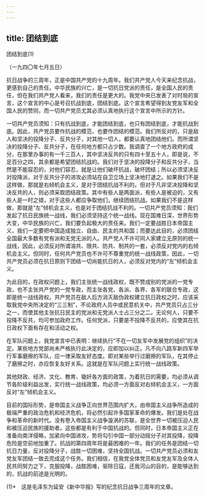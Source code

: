 ```yaml
---
---
---
```

title: 团结到底
---



团结到底(1)


（一九四〇年七月五日）

抗日战争的三周年，正是中国共产党的十九周年。我们共产党人今天来纪念抗战，更感到自己的责任。中华民族的兴亡，是一切抗日党派的责任，是全国人民的责任，但在我们共产党人看来，我们的责任是更大的。我党中央已发表了对时局的宣言，这个宣言的中心是号召抗战到底，团结到底。这个宣言希望得到友党友军和全国人民的赞同，而一切共产党员尤其必须认真地执行这个宣言中所示的方针。

一切共产党员须知：只有抗战到底，才能团结到底，也只有团结到底，才能抗战到底。因此，共产党员要作抗战的模范，也要作团结的模范。我们所反对的，只是敌人和坚决的投降分子、反共分子，对其他一切人，都要认真地团结他们。而所谓坚决的投降分子、反共分子，在任何地方都只占少数。我调查了一个地方政府的成分，在那里办事的有一千三百人，其中坚决反共的只有四十至五十人，即是说，不足百分之四，其余都是希望团结抗战的。我们对于坚决的投降分子和反共分子，当然是不能容忍的，对他们容忍，就是让他们破坏抗战，破坏团结；所以必须坚决反对投降派，对于反共分子的进攻必须站在自卫立场上坚决地打退之。如果我们不是这样做，那就是右倾机会主义，是对于团结抗战不利的。但对于凡非坚决投降和坚决反共的人，则必须采取团结政策。其中有些人是两面派，有些人是被迫的，又有些人是一时之错，对于这些人都应争取他们，继续团结抗战。如果我们不是这样做，那就是“左”倾机会主义，也是对于团结抗战不利的。一切共产党员须知：我们发起了抗日民族统一战线，我们必须坚持这个统一战线。现在国难日深，世界形势大变，中华民族的兴亡，我们要负起极大的责任来。我们一定要战胜日本帝国主义，我们一定要把中国造成独立、自由、民主的共和国；而要达此目的，必须团结全国最大多数有党有派和无党无派的人。共产党人不许可同人家建立无原则的统一战线，因此，必须反对所谓溶共、限共、防共、制共的一套，必须反对党内的右倾机会主义。但同时，任何共产党员也不许可不尊重党的统一战线政策，因此，一切共产党员必须在抗日原则下团结一切尚能抗日的人，必须反对党内的“左”倾机会主义。

为此目的，在政权问题上，我们主张统一战线政权，既不赞成别的党派的一党专政，也不主张共产党的一党专政，而主张各党、各派、各界、各军的联合专政，这即是统一战线政权。共产党员在敌人后方消灭敌伪政权建立抗日政权之时，应该采取我党中央所决定的“三三制”，不论政府人员中或民意机关中，共产党员只占三分之一，而使其他主张抗日民主的党派和无党派人士占三分之二。无论何人，只要不投降不反共，均可参加政府工作。任何党派，只要是不投降不反共的，应使其在抗日政权下面有存在和活动之权。

在军队问题上，我党宣言中已表明：继续执行“不在一切友军中发展党的组织”的决定。某些地方党部尚未严格执行此决定的，应即加以纠正。凡不向八路军新四军举行军事磨擦的军队，应一律采取友好态度。即对某些举行过磨擦的军队，在其停止了磨擦之时，亦应恢复友好关系。这就是在军队问题上实行统一战线政策。

其他财政、经济、文化、教育、锄奸各方面的政策，为着抗日的需要，均必须从调节各阶级利益出发，实行统一战线政策，均必须一方面反对右倾机会主义，一方面反对“左”倾机会主义。

目前的国际形势，是帝国主义战争正向世界范围内扩大，由帝国主义战争所造成的极端严重的政治危机和经济危机，将必然引起许多国家革命的爆发。我们是处在战争和革命的新时代。没有卷入帝国主义战争漩涡的苏联，是全世界一切被压迫人民和被压迫民族的援助者。这些都是有利于中国抗战的。但同时，日本帝国主义正在准备向南洋侵略，加紧向中国进攻，势将勾引中国一部分动摇分子对其投降，投降危险是空前地加重了。抗战的第四周年将是最困难的一年。我们的任务是团结一切抗日力量，反对投降分子，战胜一切困难，坚持全国抗战。一切共产党员必须和友党友军团结一致去完成这个任务。我们相信，在我党全体党员和友党友军及全体人民共同努力之下，克服投降，战胜困难，驱除日寇，还我河山的目的，是能够达到的，抗战的前途是光明的。



(1)*　这是毛泽东为延安《新中华报》写的纪念抗日战争三周年的文章。